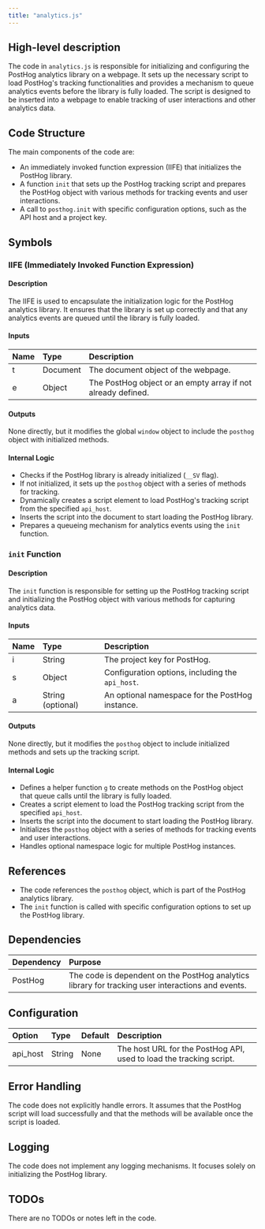 ```yaml
---
title: "analytics.js"
---
```


## High-level description

The code in `analytics.js` is responsible for initializing and configuring the PostHog analytics library on a webpage. It sets up the necessary script to load PostHog's tracking functionalities and provides a mechanism to queue analytics events before the library is fully loaded. The script is designed to be inserted into a webpage to enable tracking of user interactions and other analytics data.

## Code Structure

The main components of the code are:
- An immediately invoked function expression (IIFE) that initializes the PostHog library.
- A function `init` that sets up the PostHog tracking script and prepares the PostHog object with various methods for tracking events and user interactions.
- A call to `posthog.init` with specific configuration options, such as the API host and a project key.

## Symbols

### IIFE (Immediately Invoked Function Expression)
#### Description
The IIFE is used to encapsulate the initialization logic for the PostHog analytics library. It ensures that the library is set up correctly and that any analytics events are queued until the library is fully loaded.

#### Inputs
| Name | Type | Description |
|:-----|:-----|:------------|
| t | Document | The document object of the webpage. |
| e | Object | The PostHog object or an empty array if not already defined. |

#### Outputs
None directly, but it modifies the global `window` object to include the `posthog` object with initialized methods.

#### Internal Logic
- Checks if the PostHog library is already initialized (`__SV` flag).
- If not initialized, it sets up the `posthog` object with a series of methods for tracking.
- Dynamically creates a script element to load PostHog's tracking script from the specified `api_host`.
- Inserts the script into the document to start loading the PostHog library.
- Prepares a queueing mechanism for analytics events using the `init` function.

### `init` Function
#### Description
The `init` function is responsible for setting up the PostHog tracking script and initializing the PostHog object with various methods for capturing analytics data.

#### Inputs
| Name | Type | Description |
|:-----|:-----|:------------|
| i | String | The project key for PostHog. |
| s | Object | Configuration options, including the `api_host`. |
| a | String (optional) | An optional namespace for the PostHog instance. |

#### Outputs
None directly, but it modifies the `posthog` object to include initialized methods and sets up the tracking script.

#### Internal Logic
- Defines a helper function `g` to create methods on the PostHog object that queue calls until the library is fully loaded.
- Creates a script element to load the PostHog tracking script from the specified `api_host`.
- Inserts the script into the document to start loading the PostHog library.
- Initializes the `posthog` object with a series of methods for tracking events and user interactions.
- Handles optional namespace logic for multiple PostHog instances.

## References

- The code references the `posthog` object, which is part of the PostHog analytics library.
- The `init` function is called with specific configuration options to set up the PostHog library.

## Dependencies

| Dependency | Purpose |
|:-----------|:--------|
| PostHog | The code is dependent on the PostHog analytics library for tracking user interactions and events. |

## Configuration

| Option | Type | Default | Description |
|:-------|:-----|:--------|:------------|
| api_host | String | None | The host URL for the PostHog API, used to load the tracking script. |

## Error Handling

The code does not explicitly handle errors. It assumes that the PostHog script will load successfully and that the methods will be available once the script is loaded.

## Logging

The code does not implement any logging mechanisms. It focuses solely on initializing the PostHog library.

## TODOs

There are no TODOs or notes left in the code.